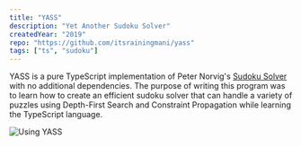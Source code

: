 ```yaml
---
title: "YASS"
description: "Yet Another Sudoku Solver"
createdYear: "2019"
repo: "https://github.com/itsrainingmani/yass"
tags: ["ts", "sudoku"]
---
```



YASS is a pure TypeScript implementation of Peter Norvig's <a href='https://norvig.com/sudoku.html'>Sudoku Solver</a> with no additional dependencies. The purpose of writing this program was to learn how to create an efficient sudoku solver that can handle a variety of puzzles using Depth-First Search and Constraint Propagation while learning the TypeScript language.

<div class="center">
	<Image
		src="https://raw.githubusercontent.com/itsrainingmani/yass/master/usage-example.png"
		alt="Using YASS"
	/>
</div>
